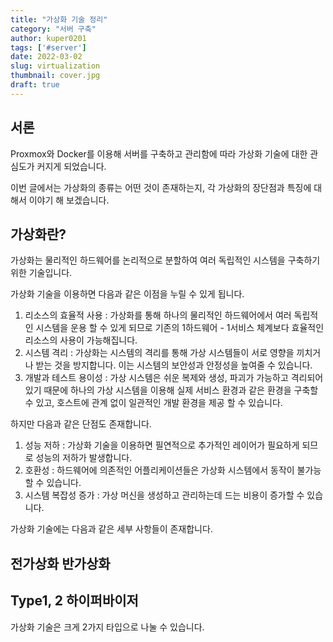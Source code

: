 ```yaml
---
title: "가상화 기술 정리"
category: "서버 구축"
author: kuper0201
tags: ['#server']
date: 2022-03-02
slug: virtualization
thumbnail: cover.jpg
draft: true
---
```


## 서론

Proxmox와 Docker를 이용해 서버를 구축하고 관리함에 따라 가상화 기술에 대한 관심도가 커지게 되었습니다.

이번 글에서는 가상화의 종류는 어떤 것이 존재하는지, 각 가상화의 장단점과 특징에 대해서 이야기 해 보겠습니다.

## 가상화란?

가상화는 물리적인 하드웨어를 논리적으로 분할하여 여러 독립적인 시스템을 구축하기 위한 기술입니다.

가상화 기술을 이용하면 다음과 같은 이점을 누릴 수 있게 됩니다.

1. 리소스의 효율적 사용 : 가상화를 통해 하나의 물리적인 하드웨어에서 여러 독립적인 시스템을 운용 할 수 있게 되므로 기존의 1하드웨어 - 1서비스 체계보다 효율적인 리소스의 사용이 가능해집니다.
2. 시스템 격리 : 가상화는 시스템의 격리를 통해 가상 시스템들이 서로 영향을 끼치거나 받는 것을 방지합니다. 이는 시스템의 보안성과 안정성을 높여줄 수 있습니다.
3. 개발과 테스트 용이성 : 가상 시스템은 쉬운 복제와 생성, 파괴가 가능하고 격리되어 있기 때문에 하나의 가상 시스템을 이용해 실제 서비스 환경과 같은 환경을 구축할 수 있고, 호스트에 관계 없이 일관적인 개발 환경을 제공 할 수 있습니다.

하지만 다음과 같은 단점도 존재합니다.

1. 성능 저하 : 가상화 기술을 이용하면 필연적으로 추가적인 레이어가 필요하게 되므로 성능의 저하가 발생합니다.
2. 호환성 : 하드웨어에 의존적인 어플리케이션들은 가상화 시스템에서 동작이 불가능 할 수 있습니다.
3. 시스템 복잡성 증가 : 가상 머신을 생성하고 관리하는데 드는 비용이 증가할 수 있습니다.

가상화 기술에는 다음과 같은 세부 사항들이 존재합니다.


## 전가상화 반가상화

## Type1, 2 하이퍼바이저

가상화 기술은 크게 2가지 타입으로 나눌 수 있습니다.

